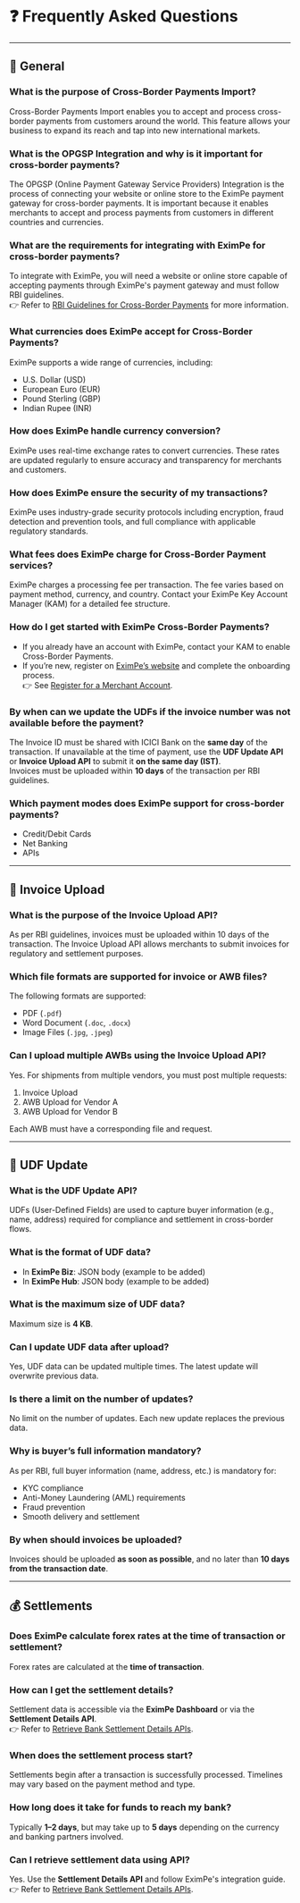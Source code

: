 # ❓ Frequently Asked Questions

---

## 📘 General

### What is the purpose of Cross-Border Payments Import?
Cross-Border Payments Import enables you to accept and process cross-border payments from customers around the world. This feature allows your business to expand its reach and tap into new international markets.

### What is the OPGSP Integration and why is it important for cross-border payments?
The OPGSP (Online Payment Gateway Service Providers) Integration is the process of connecting your website or online store to the EximPe payment gateway for cross-border payments. It is important because it enables merchants to accept and process payments from customers in different countries and currencies.

### What are the requirements for integrating with EximPe for cross-border payments?
To integrate with EximPe, you will need a website or online store capable of accepting payments through EximPe's payment gateway and must follow RBI guidelines.  
👉 Refer to [RBI Guidelines for Cross-Border Payments](#) for more information.

### What currencies does EximPe accept for Cross-Border Payments?
EximPe supports a wide range of currencies, including:

- U.S. Dollar (USD)  
- European Euro (EUR)  
- Pound Sterling (GBP)  
- Indian Rupee (INR)

### How does EximPe handle currency conversion?
EximPe uses real-time exchange rates to convert currencies. These rates are updated regularly to ensure accuracy and transparency for merchants and customers.

### How does EximPe ensure the security of my transactions?
EximPe uses industry-grade security protocols including encryption, fraud detection and prevention tools, and full compliance with applicable regulatory standards.

### What fees does EximPe charge for Cross-Border Payment services?
EximPe charges a processing fee per transaction. The fee varies based on payment method, currency, and country. Contact your EximPe Key Account Manager (KAM) for a detailed fee structure.

### How do I get started with EximPe Cross-Border Payments?
- If you already have an account with EximPe, contact your KAM to enable Cross-Border Payments.
- If you’re new, register on [EximPe’s website](#) and complete the onboarding process.  
👉 See [Register for a Merchant Account](#).

### By when can we update the UDFs if the invoice number was not available before the payment?
The Invoice ID must be shared with ICICI Bank on the **same day** of the transaction. If unavailable at the time of payment, use the **UDF Update API** or **Invoice Upload API** to submit it **on the same day (IST)**.  
Invoices must be uploaded within **10 days** of the transaction per RBI guidelines.

### Which payment modes does EximPe support for cross-border payments?
- Credit/Debit Cards  
- Net Banking  
- APIs

---

## 📄 Invoice Upload

### What is the purpose of the Invoice Upload API?
As per RBI guidelines, invoices must be uploaded within 10 days of the transaction. The Invoice Upload API allows merchants to submit invoices for regulatory and settlement purposes.

### Which file formats are supported for invoice or AWB files?
The following formats are supported:

- PDF (`.pdf`)  
- Word Document (`.doc`, `.docx`)  
- Image Files (`.jpg`, `.jpeg`)

### Can I upload multiple AWBs using the Invoice Upload API?
Yes. For shipments from multiple vendors, you must post multiple requests:

1. Invoice Upload  
2. AWB Upload for Vendor A  
3. AWB Upload for Vendor B  

Each AWB must have a corresponding file and request.

---

## 📝 UDF Update

### What is the UDF Update API?
UDFs (User-Defined Fields) are used to capture buyer information (e.g., name, address) required for compliance and settlement in cross-border flows.

### What is the format of UDF data?
- In **EximPe Biz**: JSON body (example to be added)  
- In **EximPe Hub**: JSON body (example to be added)

### What is the maximum size of UDF data?
Maximum size is **4 KB**.

### Can I update UDF data after upload?
Yes, UDF data can be updated multiple times. The latest update will overwrite previous data.

### Is there a limit on the number of updates?
No limit on the number of updates. Each new update replaces the previous data.

### Why is buyer’s full information mandatory?
As per RBI, full buyer information (name, address, etc.) is mandatory for:

- KYC compliance  
- Anti-Money Laundering (AML) requirements  
- Fraud prevention  
- Smooth delivery and settlement

### By when should invoices be uploaded?
Invoices should be uploaded **as soon as possible**, and no later than **10 days from the transaction date**.

---

## 💰 Settlements

### Does EximPe calculate forex rates at the time of transaction or settlement?
Forex rates are calculated at the **time of transaction**.

### How can I get the settlement details?
Settlement data is accessible via the **EximPe Dashboard** or via the **Settlement Details API**.  
👉 Refer to [Retrieve Bank Settlement Details APIs](#).

### When does the settlement process start?
Settlements begin after a transaction is successfully processed. Timelines may vary based on the payment method and type.

### How long does it take for funds to reach my bank?
Typically **1–2 days**, but may take up to **5 days** depending on the currency and banking partners involved.

### Can I retrieve settlement data using API?
Yes. Use the **Settlement Details API** and follow EximPe's integration guide.  
👉 Refer to [Retrieve Bank Settlement Details APIs](#).

